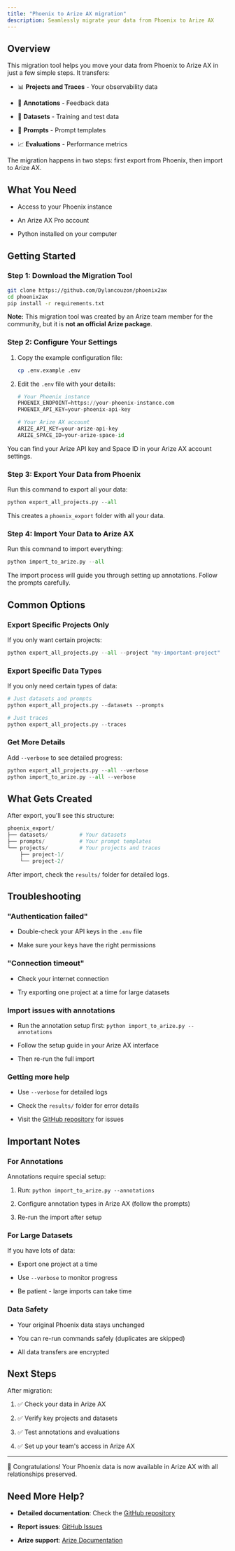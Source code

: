 ```yaml
---
title: "Phoenix to Arize AX migration"
description: Seamlessly migrate your data from Phoenix to Arize AX
---
```


## Overview

This migration tool helps you move your data from Phoenix to Arize AX in just a few simple steps. It transfers:

* 📊 **Projects and Traces** - Your observability data

* 📝 **Annotations** - Feedback data

* 🎯 **Datasets** - Training and test data

* 🤖 **Prompts** - Prompt templates

* 📈 **Evaluations** - Performance metrics

<Info>
The migration happens in two steps: first export from Phoenix, then import to Arize AX.

</Info>

## What You Need

* Access to your Phoenix instance

* An Arize AX Pro account

* Python installed on your computer

## Getting Started

### Step 1: Download the Migration Tool

```bash
git clone https://github.com/Dylancouzon/phoenix2ax
cd phoenix2ax
pip install -r requirements.txt
```

**Note:** This migration tool was created by an Arize team member for the community, but it is **not an official Arize package**.

### Step 2: Configure Your Settings

1. Copy the example configuration file:

   ```bash
   cp .env.example .env
   ```

2. Edit the `.env` file with your details:

   ```python
   # Your Phoenix instance
   PHOENIX_ENDPOINT=https://your-phoenix-instance.com
   PHOENIX_API_KEY=your-phoenix-api-key

   # Your Arize AX account  
   ARIZE_API_KEY=your-arize-api-key
   ARIZE_SPACE_ID=your-arize-space-id
   ```

<Info>
You can find your Arize API key and Space ID in your Arize AX account settings.

</Info>

### Step 3: Export Your Data from Phoenix

Run this command to export all your data:

```python
python export_all_projects.py --all
```

This creates a `phoenix_export` folder with all your data.

### Step 4: Import Your Data to Arize AX

Run this command to import everything:

```python
python import_to_arize.py --all
```

<Warning>
The import process will guide you through setting up annotations. Follow the prompts carefully.

</Warning>

## Common Options

### Export Specific Projects Only

If you only want certain projects:

```python
python export_all_projects.py --all --project "my-important-project"
```

### Export Specific Data Types

If you only need certain types of data:

```python
# Just datasets and prompts
python export_all_projects.py --datasets --prompts

# Just traces
python export_all_projects.py --traces
```

### Get More Details

Add `--verbose` to see detailed progress:

```python
python export_all_projects.py --all --verbose
python import_to_arize.py --all --verbose
```

## What Gets Created

After export, you'll see this structure:

```python
phoenix_export/
├── datasets/          # Your datasets
├── prompts/           # Your prompt templates  
└── projects/          # Your projects and traces
    ├── project-1/
    └── project-2/
```

After import, check the `results/` folder for detailed logs.

## Troubleshooting

### "Authentication failed"

* Double-check your API keys in the `.env` file

* Make sure your keys have the right permissions

### "Connection timeout"

* Check your internet connection

* Try exporting one project at a time for large datasets

### Import issues with annotations

* Run the annotation setup first: `python import_to_arize.py --annotations`

* Follow the setup guide in your Arize AX interface

* Then re-run the full import

### Getting more help

* Use `--verbose` for detailed logs

* Check the `results/` folder for error details

* Visit the [GitHub repository](https://github.com/Dylancouzon/phoenix2ax) for issues

## Important Notes

### For Annotations

Annotations require special setup:

1. Run: `python import_to_arize.py --annotations`

2. Configure annotation types in Arize AX (follow the prompts)

3. Re-run the import after setup

### For Large Datasets

If you have lots of data:

* Export one project at a time

* Use `--verbose` to monitor progress

* Be patient - large imports can take time

### Data Safety

* Your original Phoenix data stays unchanged

* You can re-run commands safely (duplicates are skipped)

* All data transfers are encrypted

## Next Steps

After migration:

1. ✅ Check your data in Arize AX

2. ✅ Verify key projects and datasets

3. ✅ Test annotations and evaluations

4. ✅ Set up your team's access in Arize AX

***

<Check>
🎉 Congratulations! Your Phoenix data is now available in Arize AX with all relationships preserved.

</Check>

## Need More Help?

* **Detailed documentation**: Check the [GitHub repository](https://github.com/Dylancouzon/phoenix2ax)

* **Report issues**: [GitHub Issues](https://github.com/Dylancouzon/phoenix2ax/issues)

* **Arize support**: [Arize Documentation](https://docs.arize.com)


